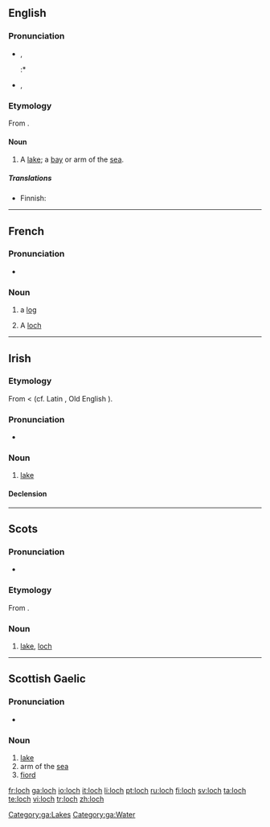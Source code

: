 {{see|Loch}}
==English==
{{wikipedia}}

===Pronunciation===
* {{IPA|/lɒx/}}, {{SAMPA|/lQx/}}
*:* {{rhymes|ɒx}}
* {{IPA|/lɒk/}}, {{SAMPA|/lQk/}}
*: {{rhymes|ɒk}}

===Etymology===
From {{Gd.}} {{term|loch|lang=gd}}.

====Noun====
{{en-noun}}

# {{Scotland}} A [[lake]]; a [[bay]] or arm of the [[sea]].

=====Translations=====
{{trans-top|lake, bay or arm of the sea}}
* Finnish: {{t|fi|järvi}}
{{trans-mid}}
{{trans-bottom}}

----

==French==

===Pronunciation===
* {{IPA|/lɔk/}}

===Noun===
{{fr-noun|m}}

# {{nautical|lang=fr}} a [[log]]
# A [[#English|loch]]

----

==Irish==

===Etymology===
From {{OIr.|ga}} {{term|loch|lang=sga}} < {{proto|Indo-European|''laku-''|lang=ga}} (cf. Latin {{term|lacus|lang=la}}, Old English {{term|lagu|lang=ang}}).

===Pronunciation===
* {{IPA|lang=ga|[l̪ˠɔx]}}

===Noun===
{{infl|ga|noun|g=m}}

# [[lake]]

====Declension====
{{ga noun m3|l|och|ocha|ochanna}}

[[Category:ga:Lakes]]
[[Category:ga:Water]]
----

==Scots==

===Pronunciation===
* {{IPA|/lɔx/}}

===Etymology===
From {{Gd.|sco}} {{term|loch|lang=gd}}.

===Noun===
{{sco-noun}}

# [[lake]], [[#English|loch]]

----

==Scottish Gaelic==

===Pronunciation===
* {{X-SAMPA|lOx}}

===Noun===
{{infl|gd|noun|g=f|genitive|locha|plural|lochan}}

# [[lake]]
# arm of the [[sea]]
# [[fiord]]

[[fr:loch]]
[[ga:loch]]
[[io:loch]]
[[it:loch]]
[[li:loch]]
[[pt:loch]]
[[ru:loch]]
[[fi:loch]]
[[sv:loch]]
[[ta:loch]]
[[te:loch]]
[[vi:loch]]
[[tr:loch]]
[[zh:loch]]